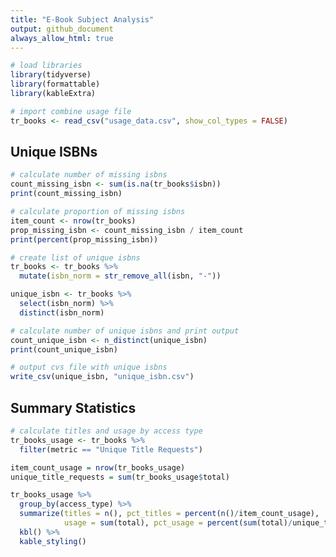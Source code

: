```yaml
---
title: "E-Book Subject Analysis"
output: github_document
always_allow_html: true
---
```


```r
# load libraries
library(tidyverse)
library(formattable)
library(kableExtra)
```

```r
# import combine usage file
tr_books <- read_csv("usage_data.csv", show_col_types = FALSE)
```

## Unique ISBNs

```r
# calculate number of missing isbns
count_missing_isbn <- sum(is.na(tr_books$isbn))
print(count_missing_isbn)

# calculate proportion of missing isbns
item_count <- nrow(tr_books)
prop_missing_isbn <- count_missing_isbn / item_count
print(percent(prop_missing_isbn))

# create list of unique isbns
tr_books <- tr_books %>%
  mutate(isbn_norm = str_remove_all(isbn, "-"))

unique_isbn <- tr_books %>%
  select(isbn_norm) %>%
  distinct(isbn_norm)

# calculate number of unique isbns and print output
count_unique_isbn <- n_distinct(unique_isbn)
print(count_unique_isbn)

# output cvs file with unique isbns
write_csv(unique_isbn, "unique_isbn.csv")
```

## Summary Statistics

```r
# calculate titles and usage by access type
tr_books_usage <- tr_books %>%
  filter(metric == "Unique Title Requests")

item_count_usage = nrow(tr_books_usage)
unique_title_requests = sum(tr_books_usage$total)

tr_books_usage %>%
  group_by(access_type) %>%
  summarize(titles = n(), pct_titles = percent(n()/item_count_usage),
            usage = sum(total), pct_usage = percent(sum(total)/unique_title_requests)) %>%
  kbl() %>%
  kable_styling()

```


